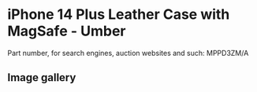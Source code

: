 
# iPhone 14 Plus Leather Case with MagSafe - Umber

Part number, for search engines, auction websites and such: MPPD3ZM/A

## Image gallery

<div style={{ width: "768px" }}>
  <GalleryComponent
    images={[
      {
        original: "/everysource/MPPD3.webp",
        thumbnail: "/everypreview/MPPD3.webp",
      },
      {
        original: "/everysource/MPPD3_AV1.webp",
        thumbnail: "/everypreview/MPPD3_AV1.webp",
      },
      {
        original: "/everysource/MPPD3_AV2.webp",
        thumbnail: "/everypreview/MPPD3_AV2.webp",
      },
      {
        original: "/everysource/MPPD3_AV3.webp",
        thumbnail: "/everypreview/MPPD3_AV3.webp",
      },
      {
        original: "/everysource/MPPD3_AV4.webp",
        thumbnail: "/everypreview/MPPD3_AV4.webp",
      },
      {
        original: "/everysource/MPPD3_AV5.webp",
        thumbnail: "/everypreview/MPPD3_AV5.webp",
      }
    ]}
  />
</div>